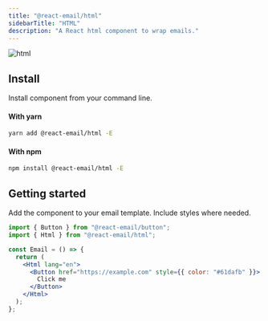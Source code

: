 ```yaml
---
title: "@react-email/html"
sidebarTitle: "HTML"
description: "A React html component to wrap emails."
---
```



<img className="rounded-md" src="/images/components/html.png" alt="html" />

## Install

Install component from your command line.

#### With yarn

```sh
yarn add @react-email/html -E
```

#### With npm

```sh
npm install @react-email/html -E
```

## Getting started

Add the component to your email template. Include styles where needed.

```jsx
import { Button } from "@react-email/button";
import { Html } from "@react-email/html";

const Email = () => {
  return (
    <Html lang="en">
      <Button href="https://example.com" style={{ color: "#61dafb" }}>
        Click me
      </Button>
    </Html>
  );
};
```

<Support />

<License />
